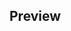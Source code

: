 
<Meta title="Wallet info story" component={WalletInfo} />

## Preview

<Preview>
  <Story name="Wallet info">
    <WalletInfo
      price={number('Price', 1990)}
      text={text('Text', 'Monedero Reservamos')}
    />
  </Story>
</Preview>
